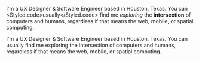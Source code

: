 
<Box pt={2}>
  <Demo pt={7} />
</Box>

<BoxImage src="https://images.unsplash.com/photo-1582501367036-9bcec2db014e?ixlib=rb-1.2.1&ixid=eyJhcHBfaWQiOjEyMDd9&auto=format&fit=crop&w=1350&q=80" />

I'm a UX Designer & Software Engineer based in Houston, Texas. You can <Styled.code>usually</Styled.code> find me _exploring_ the **intersection** of computers and humans, regardless if that means the web, mobile, or spatial computing.

I'm a UX Designer & Software Engineer based in Houston, Texas. You can usually find me exploring the intersection of computers and humans, regardless if that means the web, mobile, or spatial computing.

<Box pt={7}>
  <DebugTheme />
</Box>
